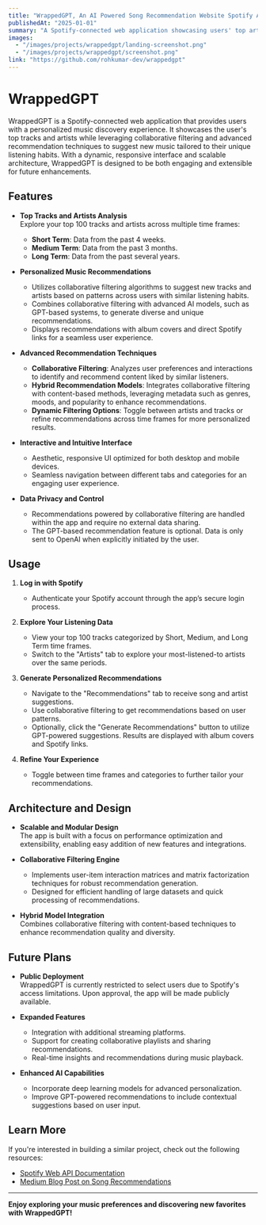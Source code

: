 ```yaml
---
title: "WrappedGPT, An AI Powered Song Recommendation Website Spotify API (in progress)"
publishedAt: "2025-01-01"
summary: "A Spotify-connected web application showcasing users' top artists and songs, powered by collaborative filtering for personalized recommendations. Features seamless Spotify OAuth integration, dynamic data visualization, and a responsive UI for an engaging user experience. Built with a focus on modular architecture, API efficiency, and scalability to support future enhancements."
images:
  - "/images/projects/wrappedgpt/landing-screenshot.png"
  - "/images/projects/wrappedgpt/screenshot.png"
link: "https://github.com/rohkumar-dev/wrappedgpt"
---
```


# WrappedGPT

WrappedGPT is a Spotify-connected web application that provides users with a personalized music discovery experience. It showcases the user's top tracks and artists while leveraging collaborative filtering and advanced recommendation techniques to suggest new music tailored to their unique listening habits. With a dynamic, responsive interface and scalable architecture, WrappedGPT is designed to be both engaging and extensible for future enhancements.

## Features

- **Top Tracks and Artists Analysis**  
  Explore your top 100 tracks and artists across multiple time frames:
  - **Short Term**: Data from the past 4 weeks.
  - **Medium Term**: Data from the past 3 months.
  - **Long Term**: Data from the past several years.
  
- **Personalized Music Recommendations**  
  - Utilizes collaborative filtering algorithms to suggest new tracks and artists based on patterns across users with similar listening habits.
  - Combines collaborative filtering with advanced AI models, such as GPT-based systems, to generate diverse and unique recommendations.
  - Displays recommendations with album covers and direct Spotify links for a seamless user experience.

- **Advanced Recommendation Techniques**  
  - **Collaborative Filtering**: Analyzes user preferences and interactions to identify and recommend content liked by similar listeners.
  - **Hybrid Recommendation Models**: Integrates collaborative filtering with content-based methods, leveraging metadata such as genres, moods, and popularity to enhance recommendations.
  - **Dynamic Filtering Options**: Toggle between artists and tracks or refine recommendations across time frames for more personalized results.

- **Interactive and Intuitive Interface**  
  - Aesthetic, responsive UI optimized for both desktop and mobile devices.
  - Seamless navigation between different tabs and categories for an engaging user experience.

- **Data Privacy and Control**  
  - Recommendations powered by collaborative filtering are handled within the app and require no external data sharing.
  - The GPT-based recommendation feature is optional. Data is only sent to OpenAI when explicitly initiated by the user.

## Usage

1. **Log in with Spotify**  
   - Authenticate your Spotify account through the app’s secure login process.

2. **Explore Your Listening Data**  
   - View your top 100 tracks categorized by Short, Medium, and Long Term time frames.
   - Switch to the "Artists" tab to explore your most-listened-to artists over the same periods.

3. **Generate Personalized Recommendations**  
   - Navigate to the "Recommendations" tab to receive song and artist suggestions.
   - Use collaborative filtering to get recommendations based on user patterns.
   - Optionally, click the "Generate Recommendations" button to utilize GPT-powered suggestions. Results are displayed with album covers and Spotify links.

4. **Refine Your Experience**  
   - Toggle between time frames and categories to further tailor your recommendations.

## Architecture and Design

- **Scalable and Modular Design**  
  The app is built with a focus on performance optimization and extensibility, enabling easy addition of new features and integrations.

- **Collaborative Filtering Engine**  
  - Implements user-item interaction matrices and matrix factorization techniques for robust recommendation generation.
  - Designed for efficient handling of large datasets and quick processing of recommendations.

- **Hybrid Model Integration**  
  Combines collaborative filtering with content-based techniques to enhance recommendation quality and diversity.

## Future Plans

- **Public Deployment**  
  WrappedGPT is currently restricted to select users due to Spotify's access limitations. Upon approval, the app will be made publicly available.

- **Expanded Features**  
  - Integration with additional streaming platforms.
  - Support for creating collaborative playlists and sharing recommendations.
  - Real-time insights and recommendations during music playback.

- **Enhanced AI Capabilities**  
  - Incorporate deep learning models for advanced personalization.
  - Improve GPT-powered recommendations to include contextual suggestions based on user input.

## Learn More

If you're interested in building a similar project, check out the following resources:

- [Spotify Web API Documentation](https://developer.spotify.com/documentation/web-api/)
- [Medium Blog Post on Song Recommendations](https://medium.com/@rohankumar_75589/using-chatgpt-to-recommend-songs-based-on-your-listening-history-1f73100309ad)

---

**Enjoy exploring your music preferences and discovering new favorites with WrappedGPT!**
